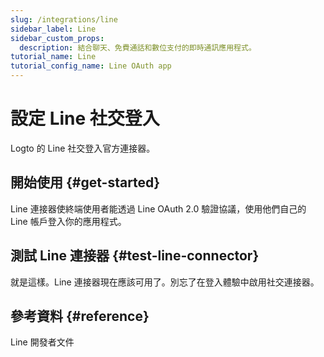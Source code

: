 ```yaml
---
slug: /integrations/line
sidebar_label: Line
sidebar_custom_props:
  description: 結合聊天、免費通話和數位支付的即時通訊應用程式。
tutorial_name: Line
tutorial_config_name: Line OAuth app
---
```




# 設定 Line 社交登入

Logto 的 Line 社交登入官方連接器。

<GuideTip />

## 開始使用 \{#get-started}

Line 連接器使終端使用者能透過 Line OAuth 2.0 驗證協議，使用他們自己的 Line 帳戶登入你的應用程式。

<Integration />

## 測試 Line 連接器 \{#test-line-connector}

就是這樣。Line 連接器現在應該可用了。別忘了<MainSiteUrl href="/connectors/social-connectors#enable-social-sign-in">在登入體驗中啟用社交連接器</MainSiteUrl>。

## 參考資料 \{#reference}

<Url href="https://developers.line.biz/en/docs/line-login/overview/">Line 開發者文件</Url>
